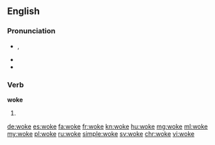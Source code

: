 ==English==

===Pronunciation===
* {{enPR|wōk}}, {{IPA|/wəʊk/}}
* {{audio|En-us-woke.ogg|Audio (US)}}
* {{rhymes|əʊk}}

===Verb===
'''woke'''

# {{en-past of|wake}}

[[de:woke]]
[[es:woke]]
[[fa:woke]]
[[fr:woke]]
[[kn:woke]]
[[hu:woke]]
[[mg:woke]]
[[ml:woke]]
[[my:woke]]
[[pl:woke]]
[[ru:woke]]
[[simple:woke]]
[[sv:woke]]
[[chr:woke]]
[[vi:woke]]